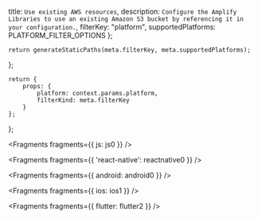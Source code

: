   title: `Use existing AWS resources`,
  description: `Configure the Amplify Libraries to use an existing Amazon S3 bucket by referencing it in your configuration.`,
  filterKey: "platform",
  supportedPlatforms: PLATFORM_FILTER_OPTIONS
};
      


    return generateStaticPaths(meta.filterKey, meta.supportedPlatforms);
};

    return {
        props: {
            platform: context.params.platform,
            filterKind: meta.filterKey
        }
    };
};


<Fragments fragments={{ js: js0 }} />


<Fragments fragments={{ 'react-native': reactnative0 }} />


<Fragments fragments={{ android: android0 }} />


<Fragments fragments={{ ios: ios1 }} />


<Fragments fragments={{ flutter: flutter2 }} />
